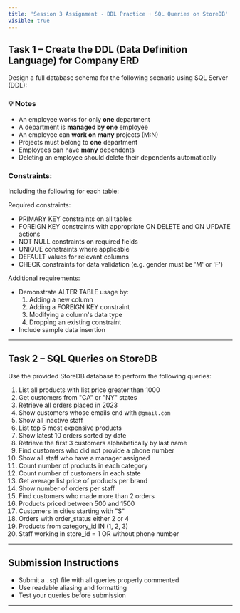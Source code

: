 ```yaml
---
title: 'Session 3 Assignment - DDL Practice + SQL Queries on StoreDB'
visible: true
---
```



## Task 1 – Create the DDL (Data Definition Language) for Company ERD

Design a full database schema for the following scenario using SQL Server (DDL):

### 💡 Notes

- An employee works for only **one** department
- A department is **managed by one** employee
- An employee can **work on many** projects (M:N)
- Projects must belong to **one** department
- Employees can have **many** dependents
- Deleting an employee should delete their dependents automatically

### Constraints:

Including the following for each table:

Required constraints:

- PRIMARY KEY constraints on all tables
- FOREIGN KEY constraints with appropriate ON DELETE and ON UPDATE actions
- NOT NULL constraints on required fields
- UNIQUE constraints where applicable
- DEFAULT values for relevant columns
- CHECK constraints for data validation (e.g. gender must be 'M' or 'F')

Additional requirements:

- Demonstrate ALTER TABLE usage by:
  1. Adding a new column
  2. Adding a FOREIGN KEY constraint
  3. Modifying a column's data type
  4. Dropping an existing constraint
- Include sample data insertion

---

## Task 2 – SQL Queries on StoreDB

Use the provided StoreDB database to perform the following queries:

1. List all products with list price greater than 1000
2. Get customers from "CA" or "NY" states
3. Retrieve all orders placed in 2023
4. Show customers whose emails end with `@gmail.com`
5. Show all inactive staff
6. List top 5 most expensive products
7. Show latest 10 orders sorted by date
8. Retrieve the first 3 customers alphabetically by last name
9. Find customers who did not provide a phone number
10. Show all staff who have a manager assigned
11. Count number of products in each category
12. Count number of customers in each state
13. Get average list price of products per brand
14. Show number of orders per staff
15. Find customers who made more than 2 orders
16. Products priced between 500 and 1500
17. Customers in cities starting with "S"
18. Orders with order_status either 2 or 4
19. Products from category_id IN (1, 2, 3)
20. Staff working in store_id = 1 OR without phone number

---

## Submission Instructions

- Submit a `.sql` file with all queries properly commented
- Use readable aliasing and formatting
- Test your queries before submission

---
